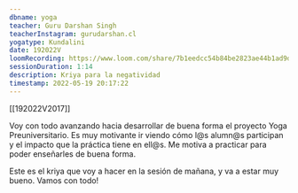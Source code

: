 ```yaml
---
dbname: yoga
teacher: Guru Darshan Singh
teacherInstagram: gurudarshan.cl
yogatype: Kundalini
date: 192022V
loomRecording: https://www.loom.com/share/7b1eedcc54b84be2823ae44b1ad9d353
sessionDuration: 1:14
description: Kriya para la negatividad
timestamp: 2022-05-19 20:17:22
---
```


[[192022V2017]]

Voy con todo avanzando hacia desarrollar de buena forma el proyecto Yoga Preuniversitario. Es muy motivante ir viendo cómo l@s alumn@s participan y el impacto que la práctica tiene en ell@s. Me motiva a practicar para poder enseñarles de buena forma.

Este es el kriya que voy a hacer en la sesión de mañana, y va a estar muy bueno. Vamos con todo!
